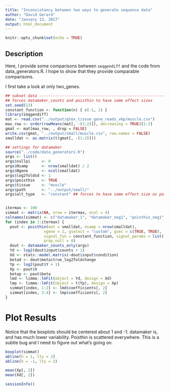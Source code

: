```yaml
---
title: "Inconsistancy between two ways to generate sequence data"
author: "David Gerard"
date: "January 13, 2017"
output: html_document
---
```


```r
knitr::opts_chunk$set(echo = TRUE)
```

## Description
Here, I provide some comparisons between `seqgendiff` and the code from data_generators.R. I hope to show that they provide comparable comparisons.

I first take a look at only two_genes.

```r
## subset data -----------------------------------------------------------
## forces datamaker_counts and poisthin to have same effect sizes
set.seed(13)
constant_function <- function(n) { c(-1, 1) } 
library(seqgendiff)
mat <- read.csv("../output/gtex_tissue_gene_reads_v6p/muscle.csv")
max_row <- order(rowMeans(mat[, -(1:2)]), decreasing = TRUE)[1:2]
gmat <- mat[max_row, , drop = FALSE]
write.csv(gmat, "../output/small/muscle.csv", row.names = FALSE)
smalldat <- as.matrix(t(gmat[, -(1:2)]))

## settings for datamaker
source("../code/data_generators.R")
args <- list()
args$nullpi     <- 0
args$Nsamp      <- nrow(smalldat) / 2
args$Ngene      <- ncol(smalldat)
args$log2foldsd <- 1
args$poisthin   <- TRUE
args$tissue     <- "muscle"
args$path       <- "../output/small/"
args$alt_type   <- "constant" ## forces to have same effect size as poisthin


itermax <- 100
simmat <- matrix(NA, nrow = itermax, ncol = 4)
colnames(simmat) <- c("datamaker_1", "datamaker_neg1", "poisthin_neg1", "poisthin_1")
for (index in 1:itermax) {
  pout <- poisthin(mat = smalldat, nsamp = nrow(smalldat),
                 ngene = 2, gselect = "custom", gvec = c(TRUE, TRUE),
                 signal_fun = constant_function, signal_params = list(),
                 prop_null = 0)
  dout <- datamaker_counts_only(args)
  Yd <- log2(dout$input$counts + 1)
  Xd <- stats::model.matrix(~dout$input$condition)
  betad <- dout$meta$true_log2foldchange
  Yp <- log2(pout$Y + 1)
  Xp <- pout$X
  betap <- pout$beta
  lmd <- limma::lmFit(object = Yd, design = Xd)
  lmp <- limma::lmFit(object = t(Yp), design = Xp)
  simmat[index, 1:2] <- lmd$coefficients[, 2]
  simmat[index, 3:4] <- lmp$coefficients[, 2]
}
```

# Plot Results

Notice that the boxplots should be centered about 1 and -1. datamaker is, and has much lower variability. Poisthin is scattered everywhere. This is a subtle bug and I need to figure out what's going on.
```r
boxplot(simmat)
abline(h = 1, lty = 2)
abline(h = -1, lty = 2)
```



```r
mean(Xp[, 2])
mean(Xd[, 2])
```

```r
sessionInfo()
```
